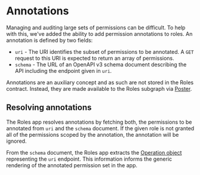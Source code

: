 # Annotations

Managing and auditing large sets of permissions can be difficult. To help with this, we've added the ability to add permission annotations to roles.
An annotation is defined by two fields:

- `uri` - The URI identifies the subset of permissions to be annotated. A `GET` request to this URI is expected to return an array of permissions.
- `schema` - The URL of an OpenAPI v3 schema document describing the API including the endpoint given in `uri`.

Annotations are an auxiliary concept and as such are not stored in the Roles contract.
Instead, they are made available to the Roles subgraph via [Poster](https://eips.ethereum.org/EIPS/eip-3722).

## Resolving annotations

The Roles app resolves annotations by fetching both, the permissions to be annotated from `uri` and the `schema` document.
If the given role is not granted all of the permissions scoped by the annotation, the annotation will be ignored.

From the `schema` document, the Roles app extracts the [Operation object](https://swagger.io/specification/#operation-object) representing the `uri` endpoint.
This information informs the generic rendering of the annotated permission set in the app.
